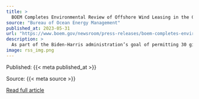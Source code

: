 ```yaml
---
title: >
  BOEM Completes Environmental Review of Offshore Wind Leasing in the Gulf of Mexico
source: "Bureau of Ocean Energy Management"
published_at: 2023-05-31
url: "https://www.boem.gov/newsroom/press-releases/boem-completes-environmental-review-offshore-wind-leasing-gulf-mexico"
description: >
  As part of the Biden-Harris administration’s goal of permitting 30 gigawatts of offshore wind energy capacity by 2030, the Bureau of Ocean Energy Management (BOEM) today issued a final environmental assessment (EA) on potential impacts from offshore wind leasing on the U.S. Outer Continental Shelf in the Gulf of Mexico, a key milestone towards the potential first-ever offshore wind lease sale in the Gulf. Based on the analysis in the EA, BOEM has issued a finding of no significant impacts to environmental resources. Today's announcement was made possible by the work of Gulf of Mexico...
image: rss_img.png
---
```



  Published: {{< meta published_at >}}
  

  Source: {{< meta source >}}
  

  [Read full article]({{< meta url >}}){target='blank'}
  

